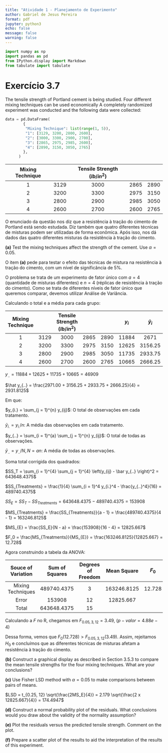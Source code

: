 ```yaml
---
title: "Atividade 1 - Planejamento de Experimento"
author: Gabriel de Jesus Pereira
format: pdf
jupyter: python3
echo: false
message: false
warning: false
---
```


```python
import numpy as np
import pandas as pd
from IPython.display import Markdown
from tabulate import tabulate
```
# Exercício 3.7

The tensile strength of Portland cement is being studied.
Four different mixing techniques can be used economically
A completely randomized experiment was conducted and the following
data were collected: 

```python
data = pd.DataFrame(
        {
         "Mixing Technique": list(range(1, 5)),
         "1": [3129, 3200, 2800, 2600],
         "2": [3000, 3300, 2900, 2700],
         "3": [2865, 2975, 2985, 2600],
         "4": [2890, 3150, 3050, 2765]
        },
      )

```


| Mixing Technique |  |  Tensile Strength $(lb/in^2)$ |  |  |
|:---:|:---:|:---:|:---:|:---:|
| 1 | 3129 | 3000 | 2865 | 2890 |
| 2 | 3200 | 3300 | 2975 | 3150 |
| 3 | 2800 | 2900 | 2985 | 3050 |
| 4 | 2600 | 2700 | 2600 | 2765 |

O enunciado da questão nos diz que a resistência à tração
do cimento de Portland está sendo estudada. Diz também
que quatro diferentes técnicas de misturas podem ser
utilizadas de forma econômica. Após isso, nos dá dados das
quatro diferentes misturas da resistência à tração do
cimento.

**(a)** Test the mixing techniques affect the
strength of the cement. Use $\alpha = 0.05$.

O item **(a)** pede para testar o efeito das técnicas de
mistura na resistência à tração do cimento, com
um nível de significância de 5%.

O problema se trata de um experimento de fator único com
$a = 4$ (quantidade de misturas diferentes) e $n = 4$
(réplicas de resistência à tração do cimento). Como se
trata de diferentes níveis de fator único que queremos
comparar, devemos utilizar Análise de Variância.

Calculando o total e a média para cada grupo:

| Mixing Technique |      |  Tensile Strength $(lb/in^2)$ |      |      | $y_i$ | $\hat y_i$ |
|:----------------:|:----:|:-----------------------------:|:----:|:----:|:-----:|:----------:|
|         1        | 3129 |              3000             | 2865 | 2890 | 11884 |    2671    |
|         2        | 3200 |              3300             | 2975 | 3150 | 12625 |   3156.25  |
|         3        | 2800 |              2900             | 2985 | 3050 | 11735 |   2933.75  |
|         4        | 2600 |              2700             | 2600 | 2765 | 10665 |   2666.25  |

$y_{..} = 11884 + 12625 + 11735 + 10665 = 46909$

$\hat y_{..} = \frac{2971.00 + 3156.25 + 2933.75 + 2666.25}{4} = 2931.8125$

Em que:

$y_{i.} = \sum_{j = 1}^{n} y_{ij}$: O total de observações em cada tratamento.

$\bar y_{i.} = y_{i.}/n$: A média das observações em cada tratamento.

$y_{..} = \sum_{i = 1}^{a} \sum_{j = 1}^{n} y_{ij}$: O total de todas as observações.

$\bar y_{..} = y_{..}/N, N = a n$: A média de todas as observações.

Soma total corrigida dos quadrados:

$SS_T = \sum_{i = 1}^{4} \sum_{j = 1}^{4} \left(y_{ij} - \bar y_{..} \right)^2 = 643648.4375$

$SS_{Treatments} = \frac{1}{4} \sum_{i = 1}^4 y_{i.}^4 - \frac{y_{..}^4}{16} = 489740.4375$

$SS_E = SS_T - SS_{Treatments} = 643648.4375 - 489740.4375 = 153908$

$MS_{Treatments} = \frac{SS_{Treatments}}{a - 1} = \frac{489740.4375}{4 - 1} = 163246.8125$

$MS_{E} = \frac{SS_E}{N - a} = \frac{153908}{16 - 4} = 12825.667$

$F_0 = \frac{MS_{Treatments}}{MS_{E}} = \frac{163246.8125}{12825.667} = 12.728$

Agora construindo a tabela da ANOVA:

| Souce of Variation | Sum of Squares | Degrees of Freedom | Mean Square |  $F_0$ |
|:------------------:|:--------------:|:------------------:|:-----------:|:------:|
|  Mixing Techniques |   489740.4375  |          3         | 163246.8125 | 12.728 |
|        Error       |     153908     |         12         |  12825.667  |        |
|        Total       |   643648.4375  |         15         |             |        |

Calculando a $F$ no R, chegamos em $F_{0.05, 3, 12} = 3.49$, $\left(p-valor  = 4.88e-4 \right)$

Dessa forma, vemos que $F_0 \left( 12.728 \right) > F_{0.05, 3, 12} \left(3.49 \right)$.
Assim, rejeitamos $H_0$ e concluímos que as diferentes
técnicas de misturas afetam a resistência à tração do cimento.

**(b)** Construct a graphical display as described
in Section 3.5.3 to compare the mean tensile strengths
for the four mixing techniques. What are your conclusions?

**(c)** Use Fisher LSD method with $\alpha = 0.05$ to make
comparisons between pairs of means.

$LSD = t_{0.25, 12} \sqrt{\frac{2MS_E}{4}} = 2.179 \sqrt{\frac{2 x 12825.667}{4}} = 174.4947$

**(d)** Construct a normal probability plot of the residuals.
What conclusions would you draw about the validity of
the normality assumption?

**(e)** Plot the residuals versus the predicted tensile
strength. Comment on the plot.

**(f)** Prepare a scatter plot of the results to aid
the interpretation of the results of this experiment.
